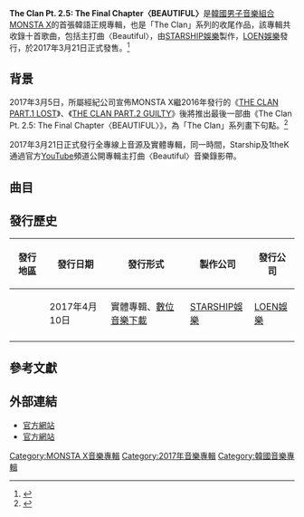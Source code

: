 {{Infobox album
| Name       = THE CLAN PART. 2.5: THE FINAL CHAPTER 
| Type       = 錄音室專輯
| Artist     = [[MONSTA_X|MONSTA X]]
| Cover      = Monsta X - The Clan Pt. 2.5 The Final Chapter.jpg
| Alt        = 
| Released   = 2017年3月21日
| Recorded   = 2016年－2017年
| Venue      =
| Studio     =
| Genre      = [[韓國流行音樂|K-pop]]、[[嘻哈音樂|hip hop]]、[[舞蹈流行音乐|dance-pop]]、[[陷阱音樂|trap]]
| Length     = 33:10
| Label      = [[STARSHIP娛樂|STARSHIP娛樂]]、[[LOEN娛樂|LOEN娛樂]]
| Producer   = 
| Last album = [[THE_CLAN_PART.2_GUILTY|THE CLAN PART.2 GUILTY]]<br />（2016）
| This album = '''The Clan Pt. 2.5: The Final Chapter'''<br />（2017）
| Next album = [[Take.1_ARE_YOU_THERE?|Take.1 ARE YOU THERE?]] <br /> (2018)
| Misc           = {{Singles
| Name           = THE CLAN PART. 2.5: THE FINAL CHAPTER 
| Type           = 錄音室專輯
| Single 1       = Beautiful
| Single 1 date  = 2017年3月21日
}}
}}

'''The Clan Pt. 2.5: The Final Chapter〈BEAUTIFUL〉'''是[[韓國|韓國]][[男子音樂組合|男子音樂組合]][[MONSTA_X|MONSTA X]]的首張韓語正規專輯，也是「The Clan」系列的收尾作品，該專輯共收錄十首歌曲，包括主打曲〈Beautiful〉，由[[STARSHIP娛樂|STARSHIP娛樂]]製作，[[LOEN娛樂|LOEN娛樂]]發行，於2017年3月21日正式發售。<ref>{{cite web|url=http://entertain.naver.com/read?oid=241&aid=0002647521&lfrom=twitter|title=몬스타엑스, 21일 완전체 컴백…심화된 '3월 전쟁'|publisher=Naver|language=ko|deadurl=yes|archiveurl=https://web.archive.org/web/20171107030431/http://entertain.naver.com/read?oid=241&aid=0002647521&lfrom=twitter|archivedate=2017年11月7日|df=|accessdate=2017年4月5日}}</ref>

==背景==
2017年3月5日，所屬經紀公司宣佈MONSTA X繼2016年發行的《[[THE_CLAN_PART.1_LOST|THE CLAN PART.1 LOST]]》、《[[THE_CLAN_PART.2_GUILTY|THE CLAN PART.2 GUILTY]]》後將推出最後一部曲《The Clan Pt. 2.5: The Final Chapter〈BEAUTIFUL〉》，為「The Clan」系列畫下句點。<ref>{{cite web|title=MONSTA X 21日回歸　TheCLAN企畫完結|url=http://www.nownews.com/n/2017/03/07/2430976|publisher=nownews|accessdate=2017-04-05|archive-date=2017-03-07|archive-url=https://web.archive.org/web/20170307091818/http://www.nownews.com/n/2017/03/07/2430976|dead-url=no}}</ref>

2017年3月21日正式發行全專線上音源及實體專輯，同一時間，Starship及1theK通過官方[[YouTube|YouTube]]頻道公開專輯主打曲〈Beautiful〉音樂錄影帶。

==曲目==
{{Track listing
| headline        =
| extra_column    = 編曲
| title1          = Ready or Not
| lyrics1         = Lish<br/>Esbee<br/>Stereo14<br/>{{tsl|en|Lee Joo-heon||Jooheon}}<br/>[[MONSTA_X|I.M]]
| music1          = Lish<br/>Esbee<br/>Stereo14
| extra1          = Lish<br/>Esbee<br/>Stereo14
| length1         = 3:17

| title2          = '''Beautiful''' 
| note2           = 아름다워；areumdawo
| lyrics2         = Star Warz<br/>Jooheon<br/>I.M
| music2          = Star Warz
| extra2          = Star Warz<br/>Athena
| length2         = 3:24

| title3          = Incomparable
| note3           = 넘사벽；neomsabyeok
| lyrics3         = Xepy<br/>5$<br/>Zomay<br/>Lee Jiwon<br/>Lee Kyungmin<br/>Jooheon<br/>I.M
| music3          = Xepy<br/>Vo3e<br/>1Mad<br/>5$<br/>Zomay
| extra3          = Vo3e
| length3         = 3:43

| title4          = Need U
| note4           = 니가 필요해；niga piryohae
| lyrics4         = Lish<br/>Esbee<br/>Megatone<br/>Jooheon<br/>I.M
| music4          = Lish<br/>Esbee<br/>Megatone
| extra4          = hlist<br/>Lish<br/>Esbee<br/>Megatone
| length4         = 3:18

| title5          = OI
| lyrics5         = Wonho<br/>{{tsl|en|Brother Su||Brother Su}}<br/>Jooheon<br/>I.M
| music5          = Wonho<br/>Brother Su<br/>JJB<br/>Xepy<br/>Vo3e
| extra5          = Vo3e
| length5         = 3:11

| title6          = Miss You
| lyrics6         = Ye-Yo!<br/>Jooheon<br/>I.M
| music6          = Ye-Yo!<br/>Jooheon
| extra6          = Ye-Yo!<br/>Jooheon
| length6         = 3:18

| title7          = Calm Down
| lyrics7         = Mafly<br/>Keyfly<br/>Jooheon<br/>I.M
| music7          = Re:one<br/>Delly Boi<br/>Davey Nate
| extra7          = Re:one<br/>Delly Boi
| length7         = 3:07

| title8          = All I Do
| note8           = 너만 생각해；neoman saenggakhae
| lyrics8         = Lish<br/>Esbee<br/>9999<br/>Jooheon<br/>I.M
| music8          = Lish<br/>Esbee<br/>9999
| extra8          = Lish<br/>Esbee<br/>9999
| length8         = 3:38

| title9          = 5:14 (Last Page)
| lyrics9         = Wonho<br/>Jooheon<br/>I.M
| music9          = Hyuk Shin<br/>MRey<br/>Jayrah Gibson
| extra9          = Hyuk Shin<br/>MRey
| length9         = 3:03

| title10         = I'll Be There
| note10          = 넌 어때；neon eottae
| lyrics10        = Wonho<br/>Jooheon<br/>I.M
| music10         = Wonho<br/>JJB
| extra10         = Wonho<br/>JJB
| length10        = 3:12
| total_length    = 33:10
}}

== 發行歷史 ==
{| class="wikitable" style=text-align:center width="70%"
|-
! 發行地區 !! 發行日期 !! 發行形式 !! 製作公司 !! 發行公司
|-
| {{KOR}} || 2017年4月10日 || 實體專輯、[[數位音樂下載|數位音樂下載]] || [[STARSHIP娛樂|STARSHIP娛樂]] || [[LOEN娛樂|LOEN娛樂]]
|-
|}

==參考文獻==
{{reflist}}

==外部連結==
* [http://www.monstax-e.com/ 官方網站]{{Wayback|url=http://www.monstax-e.com/ |date=20170329050550 }}{{ko}}
* [https://monstax-official.com/ 官方網站]{{Wayback|url=https://monstax-official.com/ |date=20170328200402 }}{{ja}}

{{MONSTA X}}

[[Category:MONSTA_X音樂專輯|Category:MONSTA X音樂專輯]]
[[Category:2017年音樂專輯|Category:2017年音樂專輯]]
[[Category:韓國音樂專輯|Category:韓國音樂專輯]]